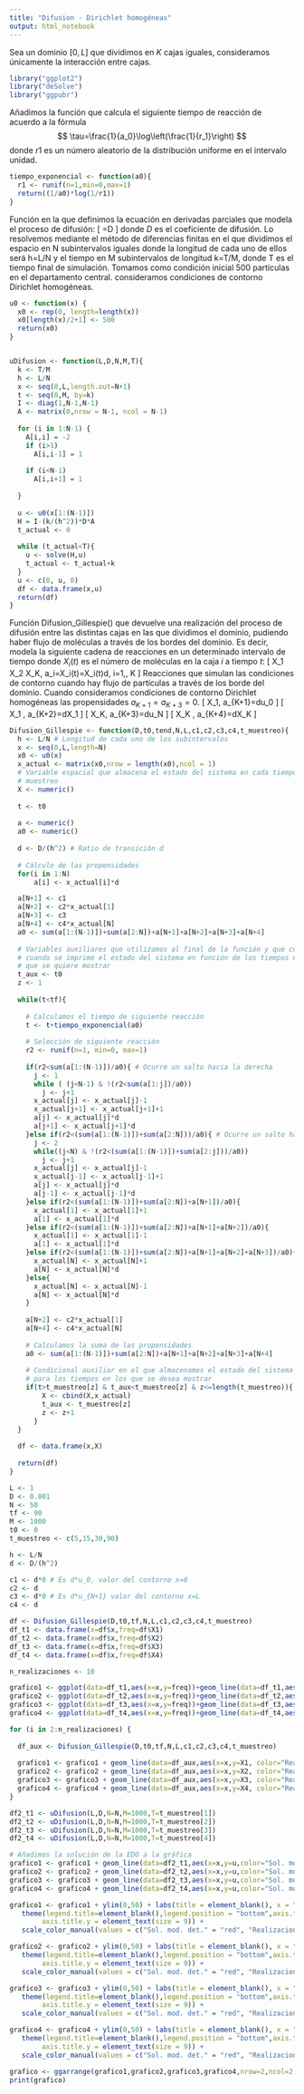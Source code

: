 ---
title: "Difusion - Dirichlet homogéneas"
output: html_notebook
---

Sea un dominio $[0,L]$ que dividimos en $K$ cajas iguales, consideramos únicamente la interacción entre cajas.

```{r}
library("ggplot2")
library("deSolve")
library("ggpubr")
```

Añadimos la función que calcula el siguiente tiempo de reacción de
acuerdo a la fórmula $$
  \tau=\frac{1}{a_0}\log\left(\frac{1}{r_1}\right)
$$ donde $r1$ es un número aleatorio de la distribución uniforme en el
intervalo unidad.

```{r}
tiempo_exponencial <- function(a0){
  r1 <- runif(n=1,min=0,max=1)
  return((1/a0)*log(1/r1))
}
```

Función en la que definimos la ecuación en derivadas parciales que modela el 
proceso de difusión:
\[
  \frac{\partial U}{\partial t}=D\frac{\partial^2U}{\partial x^2}
\]
donde $D$ es el coeficiente de difusión. 
Lo resolvemos mediante el método de diferencias finitas en el que dividimos 
el espacio en N subintervalos iguales donde la longitud de cada uno de ellos 
será h=L/N y el tiempo en M subintervalos de longitud k=T/M, 
donde T es el tiempo final de simulación. 
Tomamos como condición inicial 500 partículas en el departamento central. 
consideramos condiciones de contorno Dirichlet homogéneas.

```{r}
u0 <- function(x) {
  x0 <- rep(0, length=length(x))
  x0[length(x)/2+1] <- 500
  return(x0)
}


uDifusion <- function(L,D,N,M,T){
  k <- T/M
  h <- L/N
  x <- seq(0,L,length.out=N+1)
  t <- seq(0,M, by=k)
  I <- diag(1,N-1,N-1)
  A <- matrix(0,nrow = N-1, ncol = N-1)
  
  for (i in 1:N-1) {
    A[i,i] = -2
    if (i>1)
      A[i,i-1] = 1
    
    if (i<N-1)
      A[i,i+1] = 1
    
  }
  
  u <- u0(x[1:(N-1)])
  H = I-(k/(h^2))*D*A
  t_actual <- 0
  
  while (t_actual<T){
    u <- solve(H,u)
    t_actual <- t_actual+k
  }
  u <- c(0, u, 0)
  df <- data.frame(x,u)
  return(df)
}
```

Función Difusion_Gillespie() que devuelve una realización del proceso de 
difusión entre las distintas cajas en las que dividimos el dominio, 
pudiendo haber flujo de moléculas a través de los bordes del dominio. 
Es decir, modela la siguiente cadena de reacciones en un determinado intervalo 
de tiempo donde $X_i(t)$ es el número de moléculas en la caja $i$ a tiempo $t$:
\[
  X_1 \rightleftarrows X_2 \rightleftarrows \dots \rightleftarrows X_K, \quad a_i=X_i(t)\frac{D}{h^2}=X_i(t)d, \quad i=1,\dots, K
\]
Reacciones que simulan las condiciones de contorno cuando hay flujo de 
partículas a través de los borde del dominio. Cuando consideramos condiciones
de contorno Dirichlet homogéneas las propensidades $a_{K+1}=a_{K+3}=0$.
\[
  \emptyset \rightarrow X_1, \quad a_{K+1}=du_0
\]
\[
  X_1 \rightarrow \emptyset, \quad a_{K+2}=dX_1
\]
\[
  \emptyset \rightarrow X_K, \quad a_{K+3}=du_N
\]
\[
  X_K \rightarrow \emptyset, \quad a_{K+4}=dX_K
\]
```{r}
Difusion_Gillespie <- function(D,t0,tend,N,L,c1,c2,c3,c4,t_muestreo){
  h <- L/N # Longitud de cada uno de los subintervalos
  x <- seq(0,L,length=N)
  x0 <- u0(x)
  x_actual <- matrix(x0,nrow = length(x0),ncol = 1)
  # Variable espacial que almacena el estado del sistema en cada tiempo de 
  # muestreo
  X <- numeric()
  
  t <- t0
  
  a <- numeric()
  a0 <- numeric()
  
  d <- D/(h^2) # Ratio de transición d
  
  # Cálculo de las propensidades
  for(i in 1:N)
      a[i] <- x_actual[i]*d

  a[N+1] <- c1
  a[N+2] <- c2*x_actual[1]
  a[N+3] <- c3
  a[N+4] <- c4*x_actual[N]
  a0 <- sum(a[1:(N-1)])+sum(a[2:N])+a[N+1]+a[N+2]+a[N+3]+a[N+4]
  
  # Variables auxiliares que utilizamos al final de la función y que controlan 
  # cuando se imprime el estado del sistema en función de los tiempos en los 
  # que se quiere mostrar
  t_aux <- t0
  z <- 1 
  
  while(t<tf){
    
    # Calculamos el tiempo de siguiente reacción
    t <- t+tiempo_exponencial(a0)
    
    # Selección de siguiente reacción
    r2 <- runif(n=1, min=0, max=1)
    
    if(r2<sum(a[1:(N-1)])/a0){ # Ocurre un salto hacia la derecha
      j <- 1
      while ( (j<N-1) & !(r2<sum(a[1:j])/a0)) 
        j <- j+1 
      x_actual[j] <- x_actual[j]-1
      x_actual[j+1] <- x_actual[j+1]+1
      a[j] <- x_actual[j]*d
      a[j+1] <- x_actual[j+1]*d
    }else if(r2<(sum(a[1:(N-1)])+sum(a[2:N]))/a0){ # Ocurre un salto hacia la izquierda
      j <- 2
      while((j<N) & !(r2<(sum(a[1:(N-1)])+sum(a[2:j]))/a0))
        j <- j+1
      x_actual[j] <- x_actual[j]-1
      x_actual[j-1] <- x_actual[j-1]+1
      a[j] <- x_actual[j]*d
      a[j-1] <- x_actual[j-1]*d
    }else if(r2<(sum(a[1:(N-1)])+sum(a[2:N])+a[N+1])/a0){
      x_actual[1] <- x_actual[1]+1
      a[1] <- x_actual[1]*d
    }else if(r2<(sum(a[1:(N-1)])+sum(a[2:N])+a[N+1]+a[N+2])/a0){
      x_actual[1] <- x_actual[1]-1
      a[1] <- x_actual[1]*d
    }else if(r2<(sum(a[1:(N-1)])+sum(a[2:N])+a[N+1]+a[N+2]+a[N+3])/a0){
      x_actual[N] <- x_actual[N]+1
      a[N] <- x_actual[N]*d
    }else{
      x_actual[N] <- x_actual[N]-1
      a[N] <- x_actual[N]*d
    }
    
    a[N+2] <- c2*x_actual[1]
    a[N+4] <- c4*x_actual[N]
    
    # Calculamos la suma de las propensidades
    a0 <- sum(a[1:(N-1)])+sum(a[2:N])+a[N+1]+a[N+2]+a[N+3]+a[N+4]
    
    # Condicional auxiliar en el que almacenamos el estado del sistema 
    # para los tiempos en los que se desea mostrar
    if(t>t_muestreo[z] & t_aux<t_muestreo[z] & z<=length(t_muestreo)){
        X <- cbind(X,x_actual)
        t_aux <- t_muestreo[z]
        z <- z+1
      }
  }
  
  df <- data.frame(x,X)
  
  return(df)
}
```

```{r}
L <- 1
D <- 0.001
N <- 50
tf <- 90
M <- 1000
t0 <- 0
t_muestreo <- c(5,15,30,90)

h <- L/N
d <- D/(h^2)

c1 <- d*0 # Es d*u_0, valor del contorno x=0
c2 <- d
c3 <- d*0 # Es d*u_{N+1} valor del contorno x=L
c4 <- d

df <- Difusion_Gillespie(D,t0,tf,N,L,c1,c2,c3,c4,t_muestreo)
df_t1 <- data.frame(x=df$x,freq=df$X1)
df_t2 <- data.frame(x=df$x,freq=df$X2)
df_t3 <- data.frame(x=df$x,freq=df$X3)
df_t4 <- data.frame(x=df$x,freq=df$X4)

n_realizaciones <- 10

grafico1 <- ggplot(data=df_t1,aes(x=x,y=freq))+geom_line(data=df_t1,aes(x=x,y=freq, color="Realizaciones"))
grafico2 <- ggplot(data=df_t2,aes(x=x,y=freq))+geom_line(data=df_t2,aes(x=x,y=freq, color="Realizaciones"))
grafico3 <- ggplot(data=df_t3,aes(x=x,y=freq))+geom_line(data=df_t3,aes(x=x,y=freq, color="Realizaciones"))
grafico4 <- ggplot(data=df_t4,aes(x=x,y=freq))+geom_line(data=df_t4,aes(x=x,y=freq, color="Realizaciones"))

for (i in 2:n_realizaciones) {
  
  df_aux <- Difusion_Gillespie(D,t0,tf,N,L,c1,c2,c3,c4,t_muestreo)
  
  grafico1 <- grafico1 + geom_line(data=df_aux,aes(x=x,y=X1, color="Realizaciones"))
  grafico2 <- grafico2 + geom_line(data=df_aux,aes(x=x,y=X2, color="Realizaciones"))
  grafico3 <- grafico3 + geom_line(data=df_aux,aes(x=x,y=X3, color="Realizaciones"))
  grafico4 <- grafico4 + geom_line(data=df_aux,aes(x=x,y=X4, color="Realizaciones"))
}

df2_t1 <- uDifusion(L,D,N=N,M=1000,T=t_muestreo[1])
df2_t2 <- uDifusion(L,D,N=N,M=1000,T=t_muestreo[2])
df2_t3 <- uDifusion(L,D,N=N,M=1000,T=t_muestreo[3])
df2_t4 <- uDifusion(L,D,N=N,M=1000,T=t_muestreo[4])

# Añadimos la solución de la EDO a la gráfica
grafico1 <- grafico1 + geom_line(data=df2_t1,aes(x=x,y=u,color="Sol. mod. det."))
grafico2 <- grafico2 + geom_line(data=df2_t2,aes(x=x,y=u,color="Sol. mod. det."))
grafico3 <- grafico3 + geom_line(data=df2_t3,aes(x=x,y=u,color="Sol. mod. det."))
grafico4 <- grafico4 + geom_line(data=df2_t4,aes(x=x,y=u,color="Sol. mod. det."))

grafico1 <- grafico1 + ylim(0,50) + labs(title = element_blank(), x = "x", y = "Concentración",subtitle = paste("T. f.=",t_muestreo[1],sep=""))+ theme_minimal() +
   theme(legend.title=element_blank(),legend.position = "bottom",axis.title.x = element_text(size = 9),  
        axis.title.y = element_text(size = 9)) +
   scale_color_manual(values = c("Sol. mod. det." = "red", "Realizaciones"="grey", "Media"="blue", "Intervalo de confianza"="green" ), breaks = c("Realizaciones", "Media", "Intervalo de confianza", "Sol. mod. det."))

grafico2 <- grafico2 + ylim(0,50) + labs(title = element_blank(), x = "x", y = "Concentración",subtitle = paste("T. f.=",t_muestreo[2],sep=""))+ theme_minimal() +
   theme(legend.title=element_blank(),legend.position = "bottom",axis.title.x = element_text(size = 9),  
        axis.title.y = element_text(size = 9)) +
   scale_color_manual(values = c("Sol. mod. det." = "red", "Realizaciones"="grey", "Media"="blue", "Intervalo de confianza"="green" ), breaks = c("Realizaciones", "Media", "Intervalo de confianza", "Sol. mod. det."))

grafico3 <- grafico3 + ylim(0,50) + labs(title = element_blank(), x = "x", y = "Concentración",subtitle = paste("T. f.=",t_muestreo[3],sep=""))+ theme_minimal() +
   theme(legend.title=element_blank(),legend.position = "bottom",axis.title.x = element_text(size = 9),  
        axis.title.y = element_text(size = 9)) +
   scale_color_manual(values = c("Sol. mod. det." = "red", "Realizaciones"="grey", "Media"="blue", "Intervalo de confianza"="green" ), breaks = c("Realizaciones", "Media", "Intervalo de confianza", "Sol. mod. det."))

grafico4 <- grafico4 + ylim(0,50) + labs(title = element_blank(), x = "x", y = "Concentración",subtitle = paste("T. f.=",t_muestreo[4],sep=""))+ theme_minimal() +
   theme(legend.title=element_blank(),legend.position = "bottom",axis.title.x = element_text(size = 9),  
        axis.title.y = element_text(size = 9)) +
   scale_color_manual(values = c("Sol. mod. det." = "red", "Realizaciones"="grey", "Media"="blue", "Intervalo de confianza"="green" ), breaks = c("Realizaciones", "Media", "Intervalo de confianza", "Sol. mod. det."))

grafico <- ggarrange(grafico1,grafico2,grafico3,grafico4,nrow=2,ncol=2,common.legend=TRUE, legend="bottom")
print(grafico)
```

